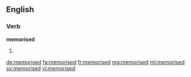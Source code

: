 ==English==

===Verb===
'''memorised'''

# {{past of|memorise}}

[[de:memorised]]
[[fa:memorised]]
[[fr:memorised]]
[[mg:memorised]]
[[ml:memorised]]
[[sv:memorised]]
[[vi:memorised]]